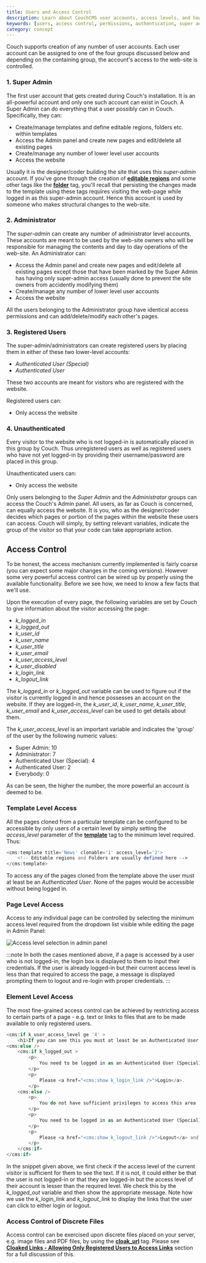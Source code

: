 ```yaml
---
title: Users and Access Control
description: Learn about CouchCMS user accounts, access levels, and how to implement access control in your website
keywords: [users, access control, permissions, authentication, super admin, administrator]
category: concept
---
```



Couch supports creation of any number of user accounts.
Each user account can be assigned to one of the four groups discussed below and depending on the containing group, the account's access to the web-site is controlled.

### 1. Super Admin

The first user account that gets created during Couch's installation. It is an all-powerful account and only one such account can exist in Couch.
A Super Admin can do everything that a user possibly can in Couch. Specifically, they can:

- Create/manage templates and define editable regions, folders etc. within templates
- Access the Admin panel and create new pages and edit/delete all existing pages
- Create/manage any number of lower level user accounts
- Access the website

Usually it is the designer/coder building the site that uses this _super-admin_ account. If you've gone through the creation of [**editable regions**](../editable-regions/) and some other tags like the [**folder**](../../tags-reference/folder/) tag, you'll recall that persisting the changes made to the template using these tags requires visiting the web-page while logged in as this super-admin account.
Hence this account is used by someone who makes structural changes to the web-site.

### 2. Administrator

The _super-admin_ can create any number of administrator level accounts.
These accounts are meant to be used by the web-site owners who will be responsible for managing the contents and day to day operations of the web-site.
An Administrator can:

- Access the Admin panel and create new pages and edit/delete all existing pages except those that have been marked by the Super Admin has having only super-admin access (usually done to prevent the site owners from accidently modifying them)
- Create/manage any number of lower level user accounts
- Access the website

All the users belonging to the Administrator group have identical access permissions and can add/delete/modify each other's pages.

### 3. Registered Users

The super-admin/administrators can create registered users by placing them in either of these two lower-level accounts:
- _Authenticated User (Special)_
- _Authenticated User_

These two accounts are meant for visitors who are registered with the website.

Registered users can:
- Only access the website

### 4. Unauthenticated

Every visitor to the website who is not logged-in is automatically placed in this group by Couch.
Thus unregistered users as well as registered users who have not yet logged-in by providing their username/password are placed in this group.

Unauthenticated users can:
- Only access the website

Only users belonging to the _Super Admin_ and the _Administrator_ groups can access the Couch's Admin panel.
All users, as far as Couch is concerned, can equally access the website.
It is you, who as the designer/coder decides which pages or portion of the pages within the website these users can access. Couch will simply, by setting relevant variables, indicate the group of the visitor so that your code can take appropriate action.

## Access Control

To be honest, the access mechanism currently implemented is fairly coarse (you can expect some major changes in the coming versions).
However some very powerful access control can be wired up by properly using the available functionality.
Before we see how, we need to know a few facts that we'll use.

Upon the execution of every page, the following variables are set by Couch to give information about the visitor accessing the page:

- _k_logged_in_
- _k_logged_out_
- _k_user_id_
- _k_user_name_
- _k_user_title_
- _k_user_email_
- _k_user_access_level_
- _k_user_disabled_
- _k_login_link_
- _k_logout_link_

The _k_logged_in_ or _k_logged_out_ variable can be used to figure out if the visitor is currently logged in and hence possesses an account on the website.
If they are logged-in, the _k_user_id_, _k_user_name_, _k_user_title_, _k_user_email_ and _k_user_access_level_ can be used to get details about them.

The _k_user_access_level_ is an important variable and indicates the 'group' of the user by the following numeric values:

- Super Admin: 10
- Administrator: 7
- Authenticated User (Special): 4
- Authenticated User: 2
- Everybody: 0

As can be seen, the higher the number, the more powerful an account is deemed to be.

### Template Level Access

All the pages cloned from a particular template can be configured to be accessible by only users of a certain level by simply setting the _access_level_ parameter of the [**template**](../../tags-reference/template/) tag to the minimum level required. Thus:

```php
<cms:template title='News' clonable='1' access_level='2'>
    <!-- Editable regions and Folders are usually defined here -->
</cms:template>
```

To access any of the pages cloned from the template above the user must at least be an _Authenticated User_. None of the pages would be accessible without being logged in.

### Page Level Access

Access to any individual page can be controlled by selecting the minimum access level required from the dropdown list visible while editing the page in Admin Panel:

![Access level selection in admin panel](../../../assets/img/contents/users.png)

:::note
In both the cases mentioned above, if a page is accessed by a user who is not logged-in, the login box is displayed to them to input their credentials.
If the user is already logged-in but their current access level is less than that required to access the page, a message is displayed prompting them to logout and re-login with proper credentials.
:::

### Element Level Access

The most fine-grained access control can be achieved by restricting access to certain parts of a page - e.g. text or links to files that are to be made available to only registered users.

```php
<cms:if k_user_access_level ge '4' >
    <h1>If you can see this you must at least be an Authenticated User (Special)</h1>
<cms:else />
    <cms:if k_logged_out >
        <p>
            You need to be logged in as an Authenticated User (Special) or higher to access this area
        </p>
        <p>
            Please <a href="<cms:show k_login_link />">Login</a>.
        </p>
    <cms:else />
        <p>
            You do not have sufficient privileges to access this area
        </p>
        <p>
            You need to be logged in as an Authenticated User (Special) or higher.
        </p>
        <p>
            Please <a href="<cms:show k_logout_link />">Logout</a> and login again with the right credentials.
        </p>
    </cms:if>
</cms:if>
```

In the snippet given above, we first check if the access level of the current visitor is sufficient for them to see the text.
If it is not, it could either be that the user is not logged-in or that they are logged-in but the access level of their account is lesser than the required level.
We check this by the _k_logged_out_ variable and then show the appropriate message.
Note how we use the _k_login_link_ and _k_logout_link_ to display the links that the user can click to either login or logout.

### Access Control of Discrete Files

Access control can be exercised upon discrete files placed on your server, e.g. image files and PDF files, by using the [**cloak_url**](../../tags-reference/cloak_url/) tag.
Please see [**Cloaked Links - Allowing Only Registered Users to Access Links**](../cloaked-links/#allowing-only-registered-users-to-access-links) section for a full discussion of this.
